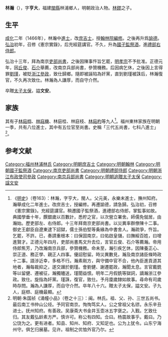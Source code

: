 {{Otheruses|other=名为林瀚的其他人物|林瀚}}
{{Otheruses|other=名为林文安的其他人物|林文安}}

'''林瀚'''（{{bd|1434年||1519年||Lin林}}），字'''亨大'''，福建[[閩縣|閩縣]]林浦鄉人，明朝政治人物。[[林鏐|林鏐]]之子。

== 生平 ==
[[成化|成化]]二年（1466年），林瀚中[[進士|進士]]，改[[庶吉士|庶吉士]]，授[[翰林院|翰林院]][[編修|編修]]。之後再升爲[[諭德|諭德]]。[[弘治_(明朝)|弘治]]初年，召修《憲宗實錄》，后充經筵講官。不久，升為[[國子監|國子監]][[祭酒|祭酒]]，進[[禮部右侍郎|禮部右侍郎]]。

弘治十三年，拜為南京[[吏部尚書|吏部尚書]]，之後因陳事忤旨乞罷，[[明孝宗|明孝宗]]不予批准。正德元年，因[[丘俊|丘俊]]、[[石介|石介]]舉薦，改南京兵部尚書，參贊機務。后因病乞休，之後因上言得罪[[劉瑾|劉瑾]]，被貶[[浙江|浙江]][[參政|參政]]，致仕歸鄉。隨即被誣陷為奸黨，直到劉瑾被誅后，林瀚復官，不久再次致仕。林瀚為人謙厚，而自守介然。

卒贈[[太子太保|太子太保]]，謚'''文安'''。

==家族==
其有子[[林庭㭿|林庭㭿]]、[[林庭機|林庭機]]、林庭桂、林庭枝、[[林庭杓|林庭杓]]等九人<ref>《[[明史|明史]]》（卷163）：林瀚，字亨大，閩人。父元美，永樂末進士，撫州知府。瀚舉成化二年進士。改庶吉士，授編修。再遷諭德，請急歸。弘治初，召修《憲宗實錄》。充經筵講官。稍遷國子監祭酒，進禮部右侍郎，掌監事如故。典國學垂十年，饌銀歲以百數計，悉貯之官，以次營立署舍。師儒免僦居，由瀚始。歷吏部左、右侍郎。十三年拜南京吏部尚書。以災異率群僚陳十二事。御史王獻臣自遼東逮下詔獄，儒士孫伯堅等夤緣為中書舍人。瀚疏爭，忤旨。乞罷，不許。已，奏請重根本：曰保固南京，曰佑啟皇儲，曰撫綏百姓，曰增進賢才。正德元年四月，吏部尚書馬文升去位，言官丘俊、石介等薦瀚。帝用侍郎焦芳，乃改瀚南京兵部，參贊機務。命未至，瀚引疾乞休，因陳養正心、崇正道、務正學、親正人四事。優詔慰留。時災異數見，瀚及南京諸臣條時政十二事。語涉近幸，多格不行。瀚素剛方，與守備中官不合，他內臣進貢道其地者，瀚每裁抑之，遂交譖於劉瑾。會劉健、謝遷罷政，瀚聞太息。言官戴銑等以留健、遷被征，瀚獨贐送，瑾聞益恨。明年二月假銑等獄詞，謫瀚浙江參政。致仕。旋指為奸黨。瑾誅，復官，致仕。予月廩歲隸如故事。尋命有司歲時存問。瀚為人謙厚，而自守介然。卒年八十六。贈太子太保，謚文安。子九人，庭㭿、庭機最顯。</ref>。福州東林家族在明朝一季，共有八位進士，其中有五位官至尚書。史稱「三代五尚書，七科八進士」<ref>明朝·朱国祯《涌幢小品》（卷之十三）：闽。林氏。祖、父、孙、三世五尚书。最后南工书仲山公烃。予同官南京。恂恂笃实人。公之曾祖父名镠。永乐辛丑进士。抚州知府。有善政。吴康斋大书金井玉壶冰五字褒之。入觐。乞致仕归。其友戴弘龄素方严。慎许可。称公有四知。佥曰。杨震故事乎。戴曰。乃公饶为之。更有进者。知县、知州、知府、又知足也。公为上犹令。山东宁海州守。俱乞归展墓。见许。祖制之优恤外官乃尔。</ref>。

==参考文献==
{{wikisource|明史/卷163}}
{{Reflist}}

{{並稱|南都四君子|<small>南京吏部尚书</small>[[林瀚_(成化進士)|林　瀚]] - <small>南京都察院左都御史</small>[[張敷華|張敷華]] - <small>南京都察院僉都御史</small>[[林俊_(明朝)|林　俊]] - <small>南京國子監祭酒</small>[[章懋|章　懋]]}}
{{成化二年丙戌科殿試金榜}}
{{林鏐家族}}

{{規範控制}}

{{DEFAULTSORT:Lin林}}
[[Category:福州林浦林氏|Category:福州林浦林氏]]
[[Category:明朝庶吉士|Category:明朝庶吉士]]
[[Category:明朝翰林|Category:明朝翰林]]
[[Category:明朝國子監祭酒|Category:明朝國子監祭酒]]
[[Category:南京吏部尚書|Category:南京吏部尚書]]
[[Category:明朝禮部侍郎|Category:明朝禮部侍郎]]
[[Category:明朝浙江布政使司參政|Category:明朝浙江布政使司參政]]
[[Category:南京兵部尚書|Category:南京兵部尚書]]
[[Category:明朝追贈太子太保|Category:明朝追贈太子太保]]
[[Category:諡文安|Category:諡文安]]